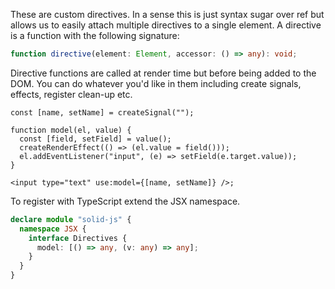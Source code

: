 <Title>use:*</Title>

These are custom directives. In a sense this is just syntax sugar over ref but allows us to easily attach multiple directives to a single element. A directive is a function with the following signature:

```ts
function directive(element: Element, accessor: () => any): void;
```

Directive functions are called at render time but before being added to the DOM. You can do whatever you'd like in them including create signals, effects, register clean-up etc.

```tsx
const [name, setName] = createSignal("");

function model(el, value) {
  const [field, setField] = value();
  createRenderEffect(() => (el.value = field()));
  el.addEventListener("input", (e) => setField(e.target.value));
}

<input type="text" use:model={[name, setName]} />;
```

To register with TypeScript extend the JSX namespace.

```ts
declare module "solid-js" {
  namespace JSX {
    interface Directives {
      model: [() => any, (v: any) => any];
    }
  }
}
```